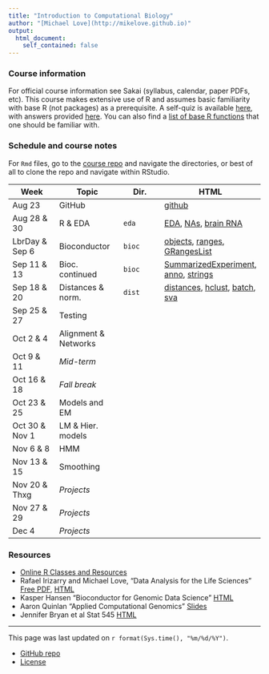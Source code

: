 ```yaml
---
title: "Introduction to Computational Biology"
author: "[Michael Love](http://mikelove.github.io)"
output: 
  html_document:
    self_contained: false
---
```


### Course information

For official course information see Sakai (syllabus, calendar, paper PDFs, etc).
This course makes extensive use of R and assumes basic familiarity with
base R (not packages) as a prerequisite. 
A self-quiz is available 
[here](https://github.com/biodatascience/compbio/blob/gh-pages/selfquiz/selfquiz.R), 
with answers provided 
[here](https://github.com/biodatascience/compbio/raw/gh-pages/selfquiz/selfquiz_answers.rda).
You can also find a
[list of base R functions](https://github.com/biodatascience/compbio/blob/gh-pages/eda/functions.md)
that one should be familiar with.

### Schedule and course notes

For `Rmd` files, go to the
[course repo](https://github.com/biodatascience/compbio) and navigate the
directories, or best of all to clone the repo and navigate within
RStudio.


| Week | Topic | Dir. | HTML |
|------|-------|------|------|
|Aug 23         | GitHub | | [github](github.html) |
|Aug 28 & 30    | R & EDA | `eda` | [EDA](eda/EDA.html), [NAs](eda/NAs.html), [brain RNA](eda/brain_RNA.html) |
|LbrDay & Sep 6 | Bioconductor | `bioc` | [objects](bioc/objects.html), [ranges](bioc/ranges.html), [GRangesList](bioc/GRL.html) |
|Sep 11 & 13    | Bioc. continued | `bioc` | [SummarizedExperiment](bioc/SE.html), [anno](bioc/anno.html), [strings](bioc/strings.html) |
|Sep 18 & 20    | Distances & norm. | `dist` | [distances](dist/distances.html), [hclust](dist/hclust.html), [batch](dist/batch.html), [sva](dist/sva.html) |
|Sep 25 & 27    | Testing | | |
|Oct 2 & 4      | Alignment & Networks | | |
|Oct 9 & 11	    | *Mid-term* | | |
|Oct 16 & 18    | *Fall break* | | |
|Oct 23 & 25    | Models and EM | | |
|Oct 30 & Nov 1 | LM & Hier. models | | |
|Nov 6 & 8	    | HMM | | |
|Nov 13 & 15    | Smoothing | | |
|Nov 20 & Thxg  | *Projects* | | |
|Nov 27 & 29    | *Projects* | | |
|Dec 4          | *Projects* | | |

### Resources

* [Online R Classes and Resources](http://genomicsclass.github.io/book/pages/resources.html)
* Rafael Irizarry and Michael Love, "Data Analysis for the Life Sciences" 
[Free PDF](https://leanpub.com/dataanalysisforthelifesciences),
[HTML](http://genomicsclass.github.io/book/)
* Kasper Hansen "Bioconductor for Genomic Data Science" 
[HTML](https://kasperdanielhansen.github.io/genbioconductor/)
* Aaron Quinlan "Applied Computational Genomics" [Slides](https://github.com/quinlan-lab/applied-computational-genomics)
* Jennifer Bryan et al Stat 545 [HTML](http://stat545.com/)

---

This page was last updated on `r format(Sys.time(), "%m/%d/%Y")`. 

* [GitHub repo](https://github.com/biodatascience/compbio)
* [License](https://github.com/biodatascience/compbio/blob/gh-pages/LICENSE)
